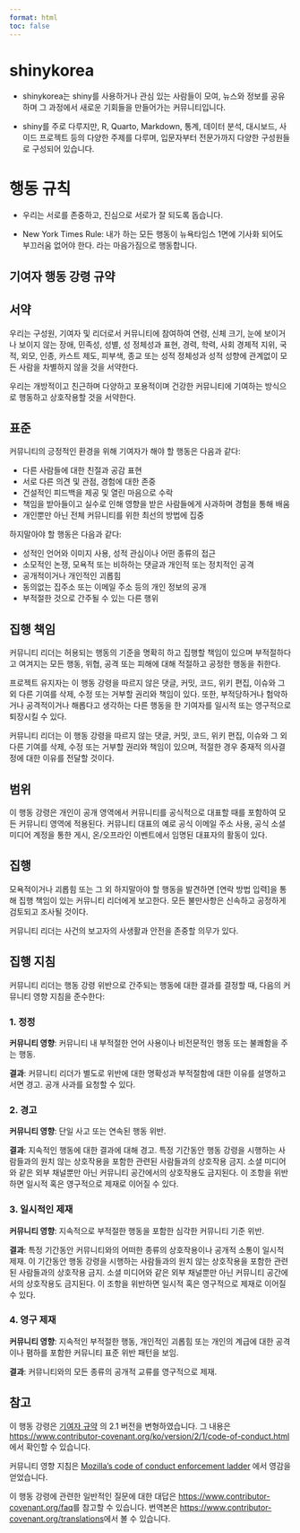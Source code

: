 ```yaml
---
format: html
toc: false
---
```


# shinykorea

::: {.callout-note appearance="simple"}
- shinykorea는 shiny를 사용하거나 관심 있는 사람들이 모여, 뉴스와 정보를 공유하며 그 과정에서 새로운 기회들을 만들어가는 커뮤니티입니다.

- shiny를 주로 다루지만, R, Quarto, Markdown, 통계, 데이터 분석, 대시보드, 사이드 프로젝트 등의 다양한 주제를 다루며, 입문자부터 전문가까지 다양한 구성원들로 구성되어 있습니다.
:::

# 행동 규칙

::: {.callout-tip appearance="simple"}
- 우리는 서로를 존중하고, 진심으로 서로가 잘 되도록 돕습니다.

- New York Times Rule: 내가 하는 모든 행동이 뉴욕타임스 1면에 기사화 되어도 부끄러움 없어야 한다. 라는 마음가짐으로 행동합니다.
:::

::: {.callout-important collapse="true" appearance="simple"}

# 기여자 행동 강령 규약

## 서약

우리는 구성원, 기여자 및 리더로서 커뮤니티에 참여하여
연령, 신체 크기, 눈에 보이거나 보이지 않는 장애, 민족성, 성별, 성 정체성과 표현,
경력, 학력, 사회 경제적 지위, 국적, 외모, 인종, 카스트 제도, 피부색, 종교
또는 성적 정체성과 성적 성향에 관계없이 모든 사람을 차별하지 않을 것을 서약한다.

우리는 개방적이고 친근하며 다양하고 포용적이며 건강한 커뮤니티에 기여하는
방식으로 행동하고 상호작용할 것을 서약한다.

## 표준

커뮤니티의 긍정적인 환경을 위해 기여자가 해야 할 행동은 다음과 같다:

* 다른 사람들에 대한 친절과 공감 표현
* 서로 다른 의견 및 관점, 경험에 대한 존중
* 건설적인 피드백을 제공 및 열린 마음으로 수락
* 책임을 받아들이고 실수로 인해 영향을 받은 사람들에게 사과하며
	경험을 통해 배움
* 개인뿐만 아닌 전체 커뮤니티를 위한 최선의 방법에 집중


하지말아야 할 행동은 다음과 같다:

* 성적인 언어와 이미지 사용, 성적 관심이나 어떤 종류의 접근
* 소모적인 논쟁, 모욕적 또는 비하하는 댓글과 개인적 또는 정치적인 공격
* 공개적이거나 개인적인 괴롭힘
* 동의없는 집주소 또는 이메일 주소 등의 개인 정보의 공개
* 부적절한 것으로 간주될 수 있는 다른 행위

## 집행 책임

커뮤니티 리더는 허용되는 행동의 기준을 명확히 하고 집행할 책임이 있으며
부적절하다고 여겨지는 모든 행동, 위협, 공격 또는 피해에 대해 적절하고
공정한 행동을 취한다.

프로젝트 유지자는 이 행동 강령을 따르지 않은 댓글, 커밋, 코드, 위키 편집,
이슈와 그 외 다른 기여를 삭제, 수정 또는 거부할 권리와 책임이 있다. 또한,
부적당하거나 험악하거나 공격적이거나 해롭다고 생각하는 다른 행동을 한 기여자를
일시적 또는 영구적으로 퇴장시킬 수 있다.

커뮤니티 리더는 이 행동 강령을 따르지 않는 댓글, 커밋, 코드, 위키 편집,
이슈와 그 외 다른 기여를 삭제, 수정 또는 거부할 권리와 책임이 있으며,
적절한 경우 중재적 의사결정에 대한 이유를 전달할 것이다.

## 범위

이 행동 강령은 개인이 공개 영역에서 커뮤니티를 공식적으로 대표할 때를
포함하여 모든 커뮤니티 영역에 적용된다.
커뮤니티 대표의 예로 공식 이메일 주소 사용, 공식 소셜 미디어 계정을 통한 게시,
온/오프라인 이벤트에서 임명된 대표자의 활동이 있다.

## 집행

모욕적이거나 괴롭힘 또는 그 외 하지말아야 할 행동을 발견하면
[연락 방법 입력]을 통해 집행 책임이 있는 커뮤니티 리더에게 보고한다.
모든 불만사항은 신속하고 공정하게 검토되고 조사될 것이다.

커뮤니티 리더는 사건의 보고자의 사생활과 안전을 존중할 의무가 있다.

## 집행 지침

커뮤니티 리더는 행동 강령 위반으로 간주되는 행동에 대한 결과를 결정할 때,
다음의 커뮤니티 영향 지침을 준수한다:

### 1. 정정

**커뮤니티 영향**: 커뮤니티 내 부적절한 언어 사용이나
비전문적인 행동 또는 불쾌함을 주는 행동.

**결과**: 커뮤니티 리더가 별도로 위반에 대한 명확성과 부적절함에 대한
이유를 설명하고 서면 경고.
공개 사과를 요청할 수 있다.

### 2. 경고

**커뮤니티 영향**: 단일 사고 또는 연속된 행동 위반.

**결과**: 지속적인 행동에 대한 결과에 대해 경고.
특정 기간동안 행동 강령을 시행하는 사람들과의 원치 않는 상호작용을 포함한
관련된 사람들과의 상호작용 금지. 소셜 미디어와 같은 외부 채널뿐만 아닌
커뮤니티 공간에서의 상호작용도 금지된다.
이 조항을 위반하면 일시적 혹은 영구적으로 제재로 이어질 수 있다.

### 3. 일시적인 제재

**커뮤니티 영향**: 지속적으로 부적절한 행동을 포함한
심각한 커뮤니티 기준 위반.

**결과**: 특정 기간동안 커뮤니티와의 어떠한 종류의 상호작용이나
공개적 소통이 일시적 제재.
이 기간동안 행동 강령을 시행하는 사람들과의 원치 않는 상호작용을 포함한
관련된 사람들과의 상호작용 금지. 소셜 미디어와 같은 외부 채널뿐만 아닌
커뮤니티 공간에서의 상호작용도 금지된다.
이 조항을 위반하면 일시적 혹은 영구적으로 제재로 이어질 수 있다.

### 4. 영구 제재

**커뮤니티 영향**: 지속적인 부적절한 행동, 개인적인 괴롭힘 또는
개인의 계급에 대한 공격이나 폄하를 포함한 커뮤니티 표준 위반 패턴을 보임.

**결과**: 커뮤니티와의 모든 종류의 공개적 교류를 영구적으로 제재.

## 참고

이 행동 강령은 [기여자 규약][homepage] 의 2.1 버전을 변형하였습니다. 그 내용은
[https://www.contributor-covenant.org/ko/version/2/1/code-of-conduct.html][v2.1] 
에서 확인할 수 있습니다.

커뮤니티 영향 지침은 [Mozilla's code of conduct enforcement ladder][Mozilla CoC]
에서 영감을 얻었습니다.

이 행동 강령에 관련한 일반적인 질문에 대한 대답은 
[https://www.contributor-covenant.org/faq][FAQ]를 참고할 수 있습니다. 
번역본은 [https://www.contributor-covenant.org/translations][translations]에서 
볼 수 있습니다.

[homepage]: https://www.contributor-covenant.org
[v2.1]: https://www.contributor-covenant.org/version/2/1/code_of_conduct.html
[Mozilla CoC]: https://github.com/mozilla/diversity
[FAQ]: https://www.contributor-covenant.org/faq
[translations]: https://www.contributor-covenant.org/translations

:::

